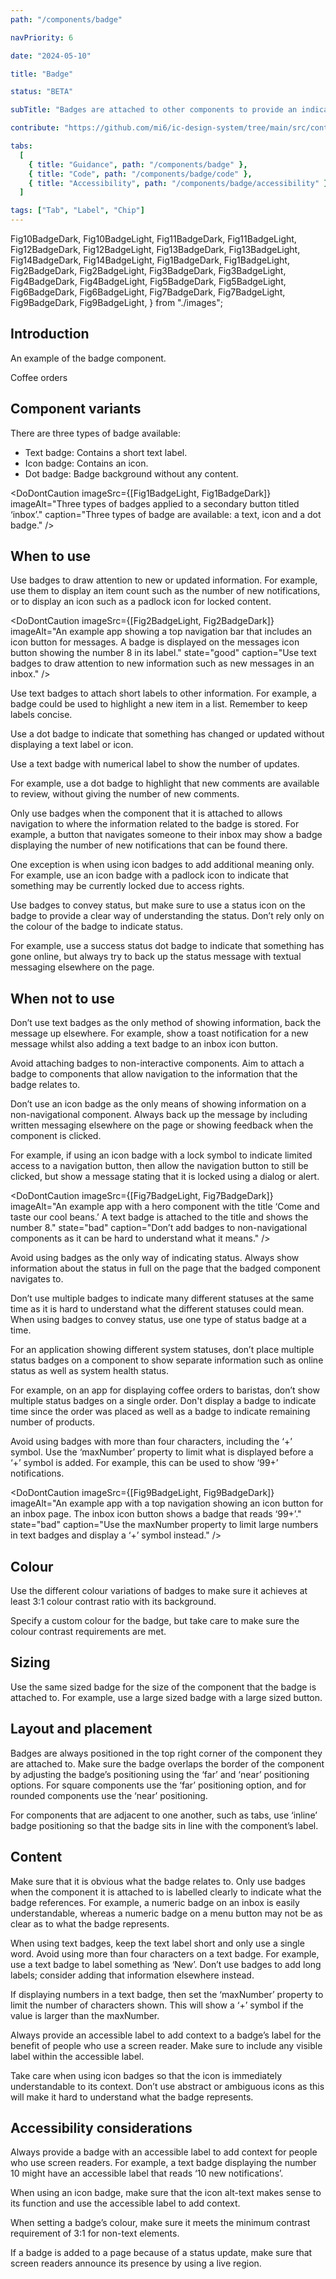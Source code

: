 ```yaml
---
path: "/components/badge"

navPriority: 6

date: "2024-05-10"

title: "Badge"

status: "BETA"

subTitle: "Badges are attached to other components to provide an indication that something new is available, or that something has changed."

contribute: "https://github.com/mi6/ic-design-system/tree/main/src/content/structured/components/badge"

tabs:
  [
    { title: "Guidance", path: "/components/badge" },
    { title: "Code", path: "/components/badge/code" },
    { title: "Accessibility", path: "/components/badge/accessibility" },
  ]

tags: ["Tab", "Label", "Chip"]
---
```


  Fig10BadgeDark,
  Fig10BadgeLight,
  Fig11BadgeDark,
  Fig11BadgeLight,
  Fig12BadgeDark,
  Fig12BadgeLight,
  Fig13BadgeDark,
  Fig13BadgeLight,
  Fig14BadgeDark,
  Fig14BadgeLight,
  Fig1BadgeDark,
  Fig1BadgeLight,
  Fig2BadgeDark,
  Fig2BadgeLight,
  Fig3BadgeDark,
  Fig3BadgeLight,
  Fig4BadgeDark,
  Fig4BadgeLight,
  Fig5BadgeDark,
  Fig5BadgeLight,
  Fig6BadgeDark,
  Fig6BadgeLight,
  Fig7BadgeDark,
  Fig7BadgeLight,
  Fig9BadgeDark,
  Fig9BadgeLight,
} from "./images";

## Introduction

An example of the badge component.

<ComponentPreview>
  <IcButton variant="secondary" style={{ marginRight: "1rem" }}>
    <IcBadge label="1000" maxNumber={99} slot="badge" variant="info" />
    Coffee orders
  </IcButton>
</ComponentPreview>

## Component variants

There are three types of badge available:

- Text badge: Contains a short text label.
- Icon badge: Contains an icon.
- Dot badge: Badge background without any content.

<DoDontCaution
  imageSrc={[Fig1BadgeLight, Fig1BadgeDark]}
  imageAlt="Three types of badges applied to a secondary button titled ‘inbox’."
  caption="Three types of badge are available: a text, icon and a dot badge."
/>

## When to use

Use badges to draw attention to new or updated information. For example, use them to display an item count such as the number of new notifications, or to display an icon such as a padlock icon for locked content.

<DoDontCaution
  imageSrc={[Fig2BadgeLight, Fig2BadgeDark]}
  imageAlt="An example app showing a top navigation bar that includes an icon button for messages. A badge is displayed on the messages icon button showing the number 8 in its label."
  state="good"
  caption="Use text badges to draw attention to new information such as new messages in an inbox."
/>

Use text badges to attach short labels to other information. For example, a badge could be used to highlight a new item in a list. Remember to keep labels concise.

<DoubleDoDontCaution>
  <DoDontCaution
    imageSrc={[Fig3BadgeLight, Fig3BadgeDark]}
    imageAlt="Use text badges to add short labels to other page elements."
    state="good"
    caption="A list of cards showing coffee-themed blog posts. The top card has a text badge displaying the label ‘New’."
  />
  <DoDontCaution
    imageSrc={[Fig4BadgeLight, Fig4BadgeDark]}
    imageAlt="A list of cards showing coffee themed blog posts. The top card has a text badge displaying the label ‘Brand new content’."
    state="bad"
    caption="Don’t use long labels in text badges."
  />
</DoubleDoDontCaution>

Use a dot badge to indicate that something has changed or updated without displaying a text label or icon.

Use a text badge with numerical label to show the number of updates.

For example, use a dot badge to highlight that new comments are available to review, without giving the number of new comments.

<DoubleDoDontCaution>
  <DoDontCaution
    imageSrc={[Fig5BadgeLight, Fig5BadgeDark]}
    imageAlt="A side navigation component with an icon button for accessing an inbox. The icon button shows a dot badge indicating that something is available in the inbox."
    state="good"
    caption="Use dot badges as a subtle way to indicate the presence of something without using a text label or an icon."
  />
</DoubleDoDontCaution>

Only use badges when the component that it is attached to allows navigation to where the information related to the badge is stored. For example, a button that navigates someone to their inbox may show a badge displaying the number of new notifications that can be found there.

One exception is when using icon badges to add additional meaning only. For example, use an icon badge with a padlock icon to indicate that something may be currently locked due to access rights.

<DoubleDoDontCaution>
  <DoDontCaution
    imageSrc={[Fig6BadgeLight, Fig6BadgeDark]}
    imageAlt="A side navigation showing an icon button for accessing a trends page. An icon badge is displayed showing a closed padlock icon indicating that it can’t be accessed."
    state="good"
    caption="Use icon badges to add additional information. Here a lock icon is used to indicate limited access rights to a feature of the app."
  />
</DoubleDoDontCaution>

Use badges to convey status, but make sure to use a status icon on the badge to provide a clear way of understanding the status. Don’t rely only on the colour of the badge to indicate status.

For example, use a success status dot badge to indicate that something has gone online, but always try to back up the status message with textual messaging elsewhere on the page.

## When not to use

Don’t use text badges as the only method of showing information, back the message up elsewhere. For example, show a toast notification for a new message whilst also adding a text badge to an inbox icon button.

Avoid attaching badges to non-interactive components. Aim to attach a badge to components that allow navigation to the information that the badge relates to.

Don’t use an icon badge as the only means of showing information on a non-navigational component. Always back up the message by including written messaging elsewhere on the page or showing feedback when the component is clicked.

For example, if using an icon badge with a lock symbol to indicate limited access to a navigation button, then allow the navigation button to still be clicked, but show a message stating that it is locked using a dialog or alert.

<DoDontCaution
  imageSrc={[Fig7BadgeLight, Fig7BadgeDark]}
  imageAlt="An example app with a hero component with the title ‘Come and taste our cool beans.’ A text badge is attached to the title and shows the number 8."
  state="bad"
  caption="Don’t add badges to non-navigational components as it can be hard to understand what it means."
/>

Avoid using badges as the only way of indicating status. Always show information about the status in full on the page that the badged component navigates to.

Don’t use multiple badges to indicate many different statuses at the same time as it is hard to understand what the different statuses could mean. When using badges to convey status, use one type of status badge at a time.

For an application showing different system statuses, don’t place multiple status badges on a component to show separate information such as online status as well as system health status.

For example, on an app for displaying coffee orders to baristas, don’t show multiple status badges on a single order. Don't display a badge to indicate time since the order was placed as well as a badge to indicate remaining number of products.

Avoid using badges with more than four characters, including the ‘+’ symbol. Use the ‘maxNumber’ property to limit what is displayed before a ‘+’ symbol is added. For example, this can be used to show ‘99+’ notifications.

<DoDontCaution
  imageSrc={[Fig9BadgeLight, Fig9BadgeDark]}
  imageAlt="An example app with a top navigation showing an icon button for an inbox page. The inbox icon button shows a badge that reads ‘99+’."
  state="bad"
  caption="Use the maxNumber property to limit large numbers in text badges and display a ‘+’ symbol instead."
/>

## Colour

Use the different colour variations of badges to make sure it achieves at least 3:1 colour contrast ratio with its background.

Specify a custom colour for the badge, but take care to make sure the colour contrast requirements are met.

<DoubleDoDontCaution>
  <DoDontCaution
    imageSrc={[Fig10BadgeLight, Fig10BadgeDark]}
    imageAlt="A secondary button on a white background showing a badge with a contrasting blue colour."
    state="good"
    caption="Use high contrast badges so that they stand out against background colours."
  />
  <DoDontCaution
    imageSrc={[Fig11BadgeLight, Fig11BadgeDark]}
    imageAlt="A secondary button on a white background showing a badge with a light grey colour that has a low contrast. The badge is difficult to make out."
    state="bad"
    caption="Don’t use colour combinations with low contrast ratios."
  />
</DoubleDoDontCaution>

## Sizing

Use the same sized badge for the size of the component that the badge is attached to. For example, use a large sized badge with a large sized button.

## Layout and placement

Badges are always positioned in the top right corner of the component they are attached to. Make sure the badge overlaps the border of the component by adjusting the badge’s positioning using the ‘far’ and ‘near’ positioning options. For square components use the ‘far’ positioning option, and for rounded components use the ‘near’ positioning.

For components that are adjacent to one another, such as tabs, use ‘inline’ badge positioning so that the badge sits in line with the component’s label.

<DoubleDoDontCaution>
  <DoDontCaution
    imageSrc={[Fig12BadgeLight, Fig12BadgeDark]}
    imageAlt="A secondary button with a badge using ‘far’ positioning, a chip with a badge using ‘near’ positioning, and a tab bar containing a tab with a badge using ‘inline’ positioning."
    state="good"
    caption="Use the badge positioning options to change where a badge is placed on a component."
  />
</DoubleDoDontCaution>

## Content

Make sure that it is obvious what the badge relates to. Only use badges when the component it is attached to is labelled clearly to indicate what the badge references. For example, a numeric badge on an inbox is easily understandable, whereas a numeric badge on a menu button may not be as clear as to what the badge represents.

<DoubleDoDontCaution>
  <DoDontCaution
    imageSrc={[Fig13BadgeLight, Fig13BadgeDark]}
    imageAlt="An app showing a top navigation with an icon button for an inbox page. It shows a badge showing the number 5, representing the number of messages in the inbox."
    state="good"
    caption="Use badges where it is understandable what they represent. In this example the badge clearly indicates 5 messages in the inbox."
  />
  <DoDontCaution
    imageSrc={[Fig14BadgeLight, Fig14BadgeDark]}
    imageAlt="An app showing a menu button with a badge showing the number 5. It is not clear what the number 5 represents."
    state="caution"
    caption="Avoid using them in cases where the badge’s meaning is difficult to understand. In this example it is not clear what the 5 in the badge represents."
  />
</DoubleDoDontCaution>

When using text badges, keep the text label short and only use a single word. Avoid using more than four characters on a text badge. For example, use a text badge to label something as ‘New’. Don’t use badges to add long labels; consider adding that information elsewhere instead.

If displaying numbers in a text badge, then set the ‘maxNumber’ property to limit the number of characters shown. This will show a ‘+’ symbol if the value is larger than the maxNumber.

Always provide an accessible label to add context to a badge’s label for the benefit of people who use a screen reader. Make sure to include any visible label within the accessible label.

Take care when using icon badges so that the icon is immediately understandable to its context. Don’t use abstract or ambiguous icons as this will make it hard to understand what the badge represents.

## Accessibility considerations

Always provide a badge with an accessible label to add context for people who use screen readers. For example, a text badge displaying the number 10 might have an accessible label that reads ‘10 new notifications’.

When using an icon badge, make sure that the icon alt-text makes sense to its function and use the accessible label to add context.

When setting a badge’s colour, make sure it meets the minimum contrast requirement of 3:1 for non-text elements.

If a badge is added to a page because of a status update, make sure that screen readers announce its presence by using a live region.
